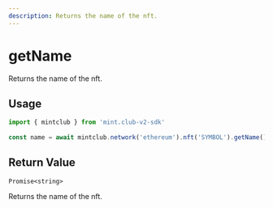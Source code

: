 ```yaml
---
description: Returns the name of the nft.
---
```


# getName 

Returns the name of the nft.

## Usage

```ts twoslash [example.ts]
import { mintclub } from 'mint.club-v2-sdk'
 
const name = await mintclub.network('ethereum').nft('SYMBOL').getName()
```

## Return Value

`Promise<string>`

Returns the name of the nft.